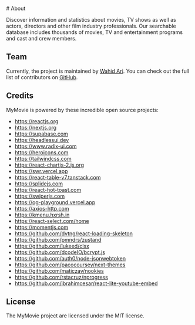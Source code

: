 <br/>
# About

Discover information and statistics about movies, TV shows as well as actors, directors and other film industry professionals.
Our searchable database includes thousands of movies, TV and entertainment programs and cast and crew members.

## Team

Currently, the project is maintained by [Wahid Ari](https://github.com/wahidari). You can check out the full list of contributors on [GitHub](https://github.com/wahid-ari/next-supabase-movie/graphs/contributors).

## Credits

MyMovie is powered by these incredible open source projects:

- https://reactjs.org
- https://nextjs.org
- https://supabase.com
- https://headlessui.dev
- https://www.radix-ui.com
- https://heroicons.com
- https://tailwindcss.com
- https://react-chartjs-2.js.org
- https://swr.vercel.app
- https://react-table-v7.tanstack.com
- https://splidejs.com
- https://react-hot-toast.com
- https://swiperjs.com
- https://og-playground.vercel.app
- https://axios-http.com
- https://kmenu.hxrsh.in
- https://react-select.com/home
- https://momentjs.com
- https://github.com/dvtng/react-loading-skeleton
- https://github.com/pmndrs/zustand
- https://github.com/lukeed/clsx
- https://github.com/dcodeIO/bcrypt.js
- https://github.com/auth0/node-jsonwebtoken
- https://github.com/pacocoursey/next-themes
- https://github.com/maticzav/nookies
- https://github.com/rstacruz/nprogress
- https://github.com/ibrahimcesar/react-lite-youtube-embed

## License

The MyMovie project are licensed under the MIT license.
